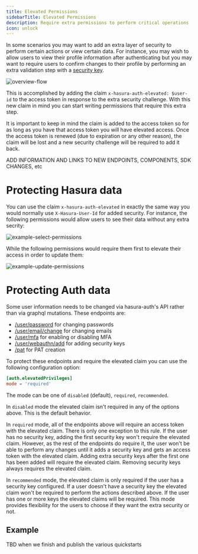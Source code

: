 ```yaml
---
title: Elevated Permissions
sidebarTitle: Elevated Permissions
description: Require extra permissions to perform critical operations
icon: unlock
---
```


In some scenarios you may want to add an extra layer of security to perform certain actions or view certain data. For instance, you may wish to allow users to view their profile information after authenticating but you may want to require users to confirm changes to their profile by performing an extra validation step with a [security key](sign-in-webauthn).

![overview-flow](/images/guides/auth/elevated-permissions/overview.png)

This is accomplished by adding the claim `x-hasura-auth-elevated: $user-id` to the access token in response to the extra security challenge. With this new claim in mind you can start writing permissions that require this extra step.

It is important to keep in mind the claim is added to the access token so for as long as you have that access token you will have elevated access. Once the access token is renewed (due to expiration or any other reason), the claim will be lost and a new security challenge will be required to add it back.

<Warning>
ADD INFORMATION AND LINKS TO NEW ENDPOINTS, COMPONENTS, SDK CHANGES, etc
</Warning>

# Protecting Hasura data

You can use the claim `x-hasura-auth-elevated` in exactly the same way you would normally use `X-Hasura-User-Id` for added security. For instance, the following permissions would allow users to see their data without any extra secrity:

![example-select-permissions](/images/guides/auth/elevated-permissions/select.png)

While the following permissions would require them first to elevate their access in order to update them:

![example-update-permissions](/images/guides/auth/elevated-permissions/update.png)

# Protecting Auth data

Some user information needs to be changed via hasura-auth's API rather than via graphql mutations. These endpoints are:

- [/user/password](/reference/auth/set-a-new-password) for changing passwords
- [/user/email/change](/reference/auth/change-the-current-users-email) for changing emails
- [/user/mfa](/reference/auth/activatedeactivate-multi-factor-authentication) for enabling or disabling MFA
- [/user/webauthn/add](/reference/auth/initialize-adding-of-a-new-webauthn-security-key-device-browser) for adding security keys
- [/pat]() for PAT creation

To protect these endpoints and require the elevated claim you can use the following configuration option:

```toml
[auth.elevatedPrivileges]
mode = 'required'
```

The mode can be one of `disabled` (default), `required`, `recommended`.

In `disabled` mode the elevated claim isn't required in any of the options above. This is the default behavior.

In `required` mode, all of the endpoints above will require an access token with the elevated claim. There is only one exception to this rule. If the user has no security key, adding the first security key won't require the elevated claim. However, as the rest of the endpoints do require it, the user won't be able to perform any changes until it adds a security key and gets an access token with the elevated claim. Adding extra security keys after the first one has been added will require the elevated claim. Removing security keys always requires the elevated claim.

In `recommended` mode, the elevated claim is only required if the user has a security key configured. If a user doesn't have a security key the elevated claim won't be required to perform the actions described above. If the user has one or more keys the elevated claims will be required. This mode provides flexibility for the users to choose if they want the extra security or not.

## Example

<Warning>
TBD when we finish and publish the various quickstarts
</Warning>
